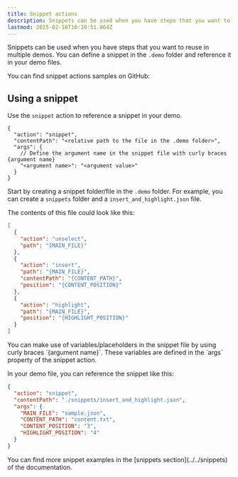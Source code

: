 ```yaml
---
title: Snippet actions
description: Snippets can be used when you have steps that you want to reuse in multiple demos.
lastmod: 2025-02-16T16:19:51.864Z
---
```



Snippets can be used when you have steps that you want to reuse in multiple demos. You can define a snippet in the `.demo` folder and reference it in your demo files.

<Aside type="note" title='Samples'>
  You can find snippet actions samples on GitHub: 
  <GitHubFileOpener filePath=".demo/snippet-actions.json" />
</Aside>

## Using a snippet

Use the `snippet` action to reference a snippet in your demo.

```jsonc
{
  "action": "snippet",
  "contentPath": "<relative path to the file in the .demo folder>",
  "args": {
    // Define the argument name in the snippet file with curly braces {argument name}
    "<argument name>": "<argument value>"
  }
}
```

Start by creating a snippet folder/file in the `.demo` folder. For example, you can create a `snippets` folder and a `insert_and_highlight.json` file.

The contents of this file could look like this:

```json
[
  {
    "action": "unselect",
    "path": "{MAIN_FILE}"
  },
  {
    "action": "insert",
    "path": "{MAIN_FILE}",
    "contentPath": "{CONTENT_PATH}",
    "position": "{CONTENT_POSITION}"
  },
  {
    "action": "highlight",
    "path": "{MAIN_FILE}",
    "position": "{HIGHLIGHT_POSITION}"
  }
]
```

<Aside type="tip">
You can make use of variables/placeholders in the snippet file by using curly braces `{argument name}`. These variables are defined in the `args` property of the snippet action.
</Aside>

In your demo file, you can reference the snippet like this:

```json
{
  "action": "snippet",
  "contentPath": "./snippets/insert_and_highlight.json",
  "args": {
    "MAIN_FILE": "sample.json",
    "CONTENT_PATH": "content.txt",
    "CONTENT_POSITION": "3",
    "HIGHLIGHT_POSITION": "4"
  }
}
```

<Aside>
You can find more snippet examples in the [snippets section](../../snippets) of the documentation.
</Aside>
